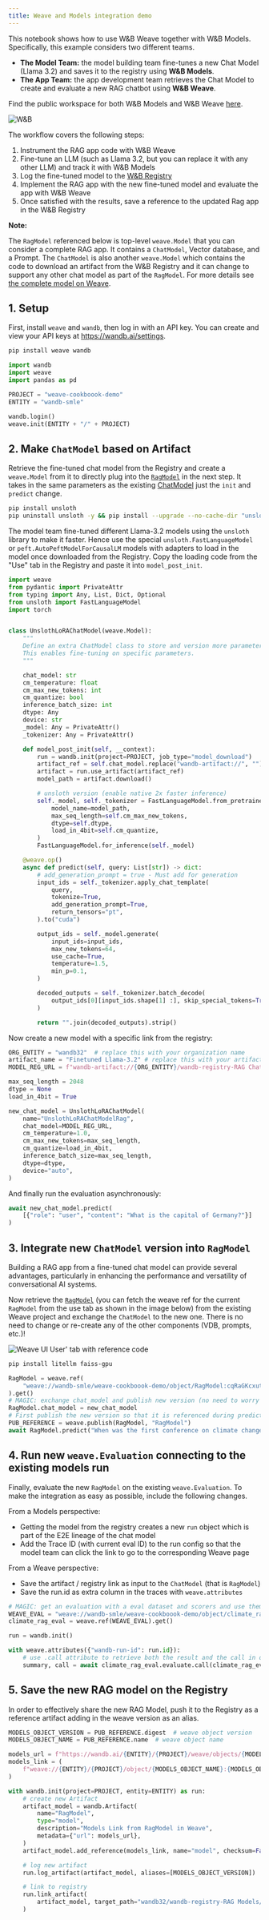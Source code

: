 ```yaml
---
title: Weave and Models integration demo
---
```


<Card title="Try in Colab" href="https://colab.research.google.com/drive/1Uqgel6cNcGdP7AmBXe2pR9u6Dejggsh8?usp=sharing" icon="python"/>

This notebook shows how to use W&B Weave together with W&B Models. Specifically, this example considers two different teams.

* **The Model Team:** the model building team fine-tunes a new Chat Model (Llama 3.2) and saves it to the registry using **W&B Models**.
* **The App Team:** the app development team retrieves the Chat Model to create and evaluate a new RAG chatbot using **W&B Weave**.

Find the public workspace for both W&B Models and W&B Weave [here](https://wandb.ai/wandb-smle/weave-cookboook-demo/weave/evaluations).

<Frame>
    <img src="/images/tutorials/weave_models_workflow.jpg" alt="W&B"  />
</Frame>

The workflow covers the following steps:

1. Instrument the RAG app code with W&B Weave
2. Fine-tune an LLM (such as Llama 3.2, but you can replace it with any other LLM) and track it with W&B Models
3. Log the fine-tuned model to the [W&B Registry](https://docs.wandb.ai/guides/core/registry)
4. Implement the RAG app with the new fine-tuned model and evaluate the app with W&B Weave
5. Once satisfied with the results, save a reference to the updated Rag app in the W&B Registry

**Note:**

The `RagModel` referenced below is top-level `weave.Model` that you can consider a complete RAG app. It contains a `ChatModel`, Vector database, and a Prompt. The `ChatModel` is also another `weave.Model` which contains the code to download an artifact from the W&B Registry and it can change to support any other chat model as part of the `RagModel`. For more details see [the complete model on Weave](https://wandb.ai/wandb-smle/weave-cookboook-demo/weave/evaluations?peekPath=%2Fwandb-smle%2Fweave-cookboook-demo%2Fobjects%2FRagModel%2Fversions%2Fx7MzcgHDrGXYHHDQ9BA8N89qDwcGkdSdpxH30ubm8ZM%3F%26). 

## 1. Setup
First, install `weave` and `wandb`, then log in with an API key. You can create and view your API keys at https://wandb.ai/settings. 

```bash
pip install weave wandb
```

```python
import wandb
import weave
import pandas as pd

PROJECT = "weave-cookboook-demo"
ENTITY = "wandb-smle"

wandb.login()
weave.init(ENTITY + "/" + PROJECT)
```

## 2. Make `ChatModel` based on Artifact

Retrieve the fine-tuned chat model from the Registry and create a `weave.Model` from it to directly plug into the [`RagModel`](https://wandb.ai/wandb-smle/weave-cookboook-demo/weave/object-versions?filter=%7B%22objectName%22%3A%22RagModel%22%7D&peekPath=%2Fwandb-smle%2Fweave-cookboook-demo%2Fobjects%2FRagModel%2Fversions%2FcqRaGKcxutBWXyM0fCGTR1Yk2mISLsNari4wlGTwERo%3F%26) in the next step. It takes in the same parameters as the existing [ChatModel](https://wandb.ai/wandb-smle/weave-cookboook-demo/weave/object-versions?filter=%7B%22objectName%22%3A%22RagModel%22%7D&peekPath=%2Fwandb-smle%2Fweave-rag-experiments%2Fobjects%2FChatModelRag%2Fversions%2F2mhdPb667uoFlXStXtZ0MuYoxPaiAXj3KyLS1kYRi84%3F%26) just the `init` and `predict` change.

```bash
pip install unsloth
pip uninstall unsloth -y && pip install --upgrade --no-cache-dir "unsloth[colab-new] @ git+https://github.com/unslothai/unsloth.git"
```

The model team fine-tuned different Llama-3.2 models using the `unsloth` library to make it faster. Hence use the special `unsloth.FastLanguageModel` or `peft.AutoPeftModelForCausalLM` models with adapters to load in the model once downloaded from the Registry. Copy the loading code from the "Use" tab in the Registry and paste it into `model_post_init`.

```python
import weave
from pydantic import PrivateAttr
from typing import Any, List, Dict, Optional
from unsloth import FastLanguageModel
import torch


class UnslothLoRAChatModel(weave.Model):
    """
    Define an extra ChatModel class to store and version more parameters than just the model name.
    This enables fine-tuning on specific parameters.
    """

    chat_model: str
    cm_temperature: float
    cm_max_new_tokens: int
    cm_quantize: bool
    inference_batch_size: int
    dtype: Any
    device: str
    _model: Any = PrivateAttr()
    _tokenizer: Any = PrivateAttr()

    def model_post_init(self, __context):
        run = wandb.init(project=PROJECT, job_type="model_download")
        artifact_ref = self.chat_model.replace("wandb-artifact://", "")
        artifact = run.use_artifact(artifact_ref)
        model_path = artifact.download()

        # unsloth version (enable native 2x faster inference)
        self._model, self._tokenizer = FastLanguageModel.from_pretrained(
            model_name=model_path,
            max_seq_length=self.cm_max_new_tokens,
            dtype=self.dtype,
            load_in_4bit=self.cm_quantize,
        )
        FastLanguageModel.for_inference(self._model)

    @weave.op()
    async def predict(self, query: List[str]) -> dict:
        # add_generation_prompt = true - Must add for generation
        input_ids = self._tokenizer.apply_chat_template(
            query,
            tokenize=True,
            add_generation_prompt=True,
            return_tensors="pt",
        ).to("cuda")

        output_ids = self._model.generate(
            input_ids=input_ids,
            max_new_tokens=64,
            use_cache=True,
            temperature=1.5,
            min_p=0.1,
        )

        decoded_outputs = self._tokenizer.batch_decode(
            output_ids[0][input_ids.shape[1] :], skip_special_tokens=True
        )

        return "".join(decoded_outputs).strip()
```

Now create a new model with a specific link from the registry:

```python
ORG_ENTITY = "wandb32"  # replace this with your organization name
artifact_name = "Finetuned Llama-3.2" # replace this with your artifact name
MODEL_REG_URL = f"wandb-artifact://{ORG_ENTITY}/wandb-registry-RAG Chat Models/{artifact_name}:v3"

max_seq_length = 2048
dtype = None
load_in_4bit = True

new_chat_model = UnslothLoRAChatModel(
    name="UnslothLoRAChatModelRag",
    chat_model=MODEL_REG_URL,
    cm_temperature=1.0,
    cm_max_new_tokens=max_seq_length,
    cm_quantize=load_in_4bit,
    inference_batch_size=max_seq_length,
    dtype=dtype,
    device="auto",
)
```

 And finally run the evaluation asynchronously:

 ```python
 await new_chat_model.predict(
     [{"role": "user", "content": "What is the capital of Germany?"}]
 )
 ```

## 3. Integrate new `ChatModel` version into `RagModel`
Building a RAG app from a fine-tuned chat model can provide several advantages, particularly in enhancing the performance and versatility of conversational AI systems.

Now retrieve the [`RagModel`](https://wandb.ai/wandb-smle/weave-cookboook-demo/weave/object-versions?filter=%7B%22objectName%22%3A%22RagModel%22%7D&peekPath=%2Fwandb-smle%2Fweave-cookboook-demo%2Fobjects%2FRagModel%2Fversions%2FcqRaGKcxutBWXyM0fCGTR1Yk2mISLsNari4wlGTwERo%3F%26) (you can fetch the weave ref for the current `RagModel` from the use tab as shown in the image below) from the existing Weave project and exchange the `ChatModel` to the new one. There is no need to change or re-create any of the other components (VDB, prompts, etc.)!

<Frame>
    <img src="/images/tutorials/weave-ref-1.png" alt="Weave UI User' tab with reference code"  />
</Frame>

```bash
pip install litellm faiss-gpu
```

```python
RagModel = weave.ref(
    "weave://wandb-smle/weave-cookboook-demo/object/RagModel:cqRaGKcxutBWXyM0fCGTR1Yk2mISLsNari4wlGTwERo"
).get()
# MAGIC: exchange chat_model and publish new version (no need to worry about other RAG components)
RagModel.chat_model = new_chat_model
# First publish the new version so that it is referenced during predictions
PUB_REFERENCE = weave.publish(RagModel, "RagModel")
await RagModel.predict("When was the first conference on climate change?")
```

## 4. Run new `weave.Evaluation` connecting to the existing models run
Finally, evaluate the new `RagModel` on the existing `weave.Evaluation`. To make the integration as easy as possible, include the following changes. 

From a Models perspective:
- Getting the model from the registry creates a new `run` object which is part of the E2E lineage of the chat model
- Add the Trace ID (with current eval ID) to the run config so that the model team can click the link to go to the corresponding Weave page

From a Weave perspective:
- Save the artifact / registry link as input to the `ChatModel` (that is `RagModel`)
- Save the run.id as extra column in the traces with `weave.attributes`

```python
# MAGIC: get an evaluation with a eval dataset and scorers and use them
WEAVE_EVAL = "weave://wandb-smle/weave-cookboook-demo/object/climate_rag_eval:ntRX6qn3Tx6w3UEVZXdhIh1BWGh7uXcQpOQnIuvnSgo"
climate_rag_eval = weave.ref(WEAVE_EVAL).get()

run = wandb.init()

with weave.attributes({"wandb-run-id": run.id}):
    # use .call attribute to retrieve both the result and the call in order to save eval trace to Models
    summary, call = await climate_rag_eval.evaluate.call(climate_rag_eval, ` RagModel `)
```

## 5. Save the new RAG model on the Registry
In order to effectively share the new RAG Model, push it to the Registry as a reference artifact adding in the weave version as an alias.

```python
MODELS_OBJECT_VERSION = PUB_REFERENCE.digest  # weave object version
MODELS_OBJECT_NAME = PUB_REFERENCE.name  # weave object name

models_url = f"https://wandb.ai/{ENTITY}/{PROJECT}/weave/objects/{MODELS_OBJECT_NAME}/versions/{MODELS_OBJECT_VERSION}"
models_link = (
    f"weave://{ENTITY}/{PROJECT}/object/{MODELS_OBJECT_NAME}:{MODELS_OBJECT_VERSION}"
)

with wandb.init(project=PROJECT, entity=ENTITY) as run:
    # create new Artifact
    artifact_model = wandb.Artifact(
        name="RagModel",
        type="model",
        description="Models Link from RagModel in Weave",
        metadata={"url": models_url},
    )
    artifact_model.add_reference(models_link, name="model", checksum=False)

    # log new artifact
    run.log_artifact(artifact_model, aliases=[MODELS_OBJECT_VERSION])

    # link to registry
    run.link_artifact(
        artifact_model, target_path="wandb32/wandb-registry-RAG Models/RAG Model"
    )
```
